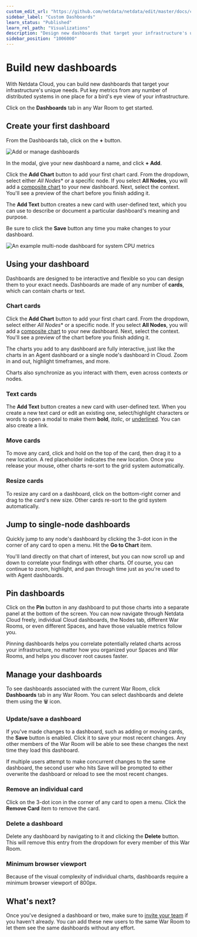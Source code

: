 ```yaml
---
custom_edit_url: "https://github.com/netdata/netdata/edit/master/docs/cloud/visualize/dashboards.md"
sidebar_label: "Custom Dashboards"
learn_status: "Published"
learn_rel_path: "Visualizations"
description: "Design new dashboards that target your infrastructure's unique needs and share them with your team fortargeted visual anomaly detection or incident response."
sidebar_position: "1006000"
---
```

# Build new dashboards

With Netdata Cloud, you can build new dashboards that target your infrastructure's unique needs. Put key metrics from
any number of distributed systems in one place for a bird's eye view of your infrastructure.

Click on the **Dashboards** tab in any War Room to get started.

## Create your first dashboard

From the Dashboards tab, click on the **+** button.

![Add or manage
dashboards](https://user-images.githubusercontent.com/1153921/108529360-a2145d00-7291-11eb-814b-2ea3303beb64.png)

In the modal, give your new dashboard a name, and click **+ Add**.

Click the **Add Chart** button to add your first chart card. From the dropdown, select either *All Nodes** or a specific
node. If you select **All Nodes**, you will add a [composite chart](/docs/monitor-your-infrastructure/home-overview-and-single-node-view) to
your new dashboard. Next, select the context. You'll see a preview of the chart before you finish adding it.

The **Add Text** button creates a new card with user-defined text, which you can use to describe or document a
particular dashboard's meaning and purpose.

Be sure to click the **Save** button any time you make changes to your dashboard.

![An example multi-node dashboard for system CPU
metrics](https://user-images.githubusercontent.com/1153921/108526381-4f857180-728e-11eb-9d65-1613e60891a5.png)

## Using your dashboard

Dashboards are designed to be interactive and flexible so you can design them to your exact needs. Dashboards are made
of any number of **cards**, which can contain charts or text.

### Chart cards

Click the **Add Chart** button to add your first chart card. From the dropdown, select either *All Nodes** or a specific
node. If you select **All Nodes**, you will add a [composite chart](/docs/monitor-your-infrastructure/home-overview-and-single-node-view) to
your new dashboard. Next, select the context. You'll see a preview of the chart before you finish adding it.

The charts you add to any dashboard are fully interactive, just like the charts in an Agent dashboard or a single node's
dashboard in Cloud. Zoom in and out, highlight timeframes, and more.

Charts also synchronize as you interact with them, even across contexts _or_ nodes.

### Text cards

The **Add Text** button creates a new card with user-defined text. When you create a new text card or edit an existing
one, select/highlight characters or words to open a modal to make them **bold**, _italic_, or <ins>underlined</ins>. You
can also create a link.

### Move cards

To move any card, click and hold on the top of the card, then drag it to a new location. A red placeholder indicates the
new location. Once you release your mouse, other charts re-sort to the grid system automatically.

### Resize cards

To resize any card on a dashboard, click on the bottom-right corner and drag to the card's new size. Other cards re-sort
to the grid system automatically.

## Jump to single-node dashboards

Quickly jump to any node's dashboard by clicking the 3-dot icon in the corner of any card to open a menu. Hit the **Go
to Chart** item.

You'll land directly on that chart of interest, but you can now scroll up and down to correlate your findings with other
charts. Of course, you can continue to zoom, highlight, and pan through time just as you're used to with Agent
dashboards.

## Pin dashboards

Click on the **Pin** button in any dashboard to put those charts into a separate panel at the bottom of the screen. You
can now navigate through Netdata Cloud freely, individual Cloud dashboards, the Nodes tab, different War Rooms, or even
different Spaces, and have those valuable metrics follow you.

Pinning dashboards helps you correlate potentially related charts across your infrastructure, no matter how you
organized your Spaces and War Rooms, and helps you discover root causes faster.

## Manage your dashboards

To see dashboards associated with the current War Room, click **Dashboards** tab in any War Room. You can select
dashboards and delete them using the 🗑️ icon.

### Update/save a dashboard

If you've made changes to a dashboard, such as adding or moving cards, the **Save** button is enabled. Click it to save
your most recent changes. Any other members of the War Room will be able to see these changes the next time they load
this dashboard.

If multiple users attempt to make concurrent changes to the same dashboard, the second user who hits Save will be
prompted to either overwrite the dashboard or reload to see the most recent changes.

### Remove an individual card

Click on the 3-dot icon in the corner of any card to open a menu. Click the **Remove Card** item to remove the card.

### Delete a dashboard

Delete any dashboard by navigating to it and clicking the **Delete** button. This will remove this entry from the
dropdown for every member of this War Room.

### Minimum browser viewport

Because of the visual complexity of individual charts, dashboards require a minimum browser viewport of 800px.

## What's next?

Once you've designed a dashboard or two, make sure
to [invite your team](https://github.com/netdata/netdata/blob/master/docs/cloud/manage/organize-your-infrastrucutre-invite-your-team.md#invite-your-team) if
you haven't already. You can add these new users to the same War Room to let them see the same dashboards without any
effort.
